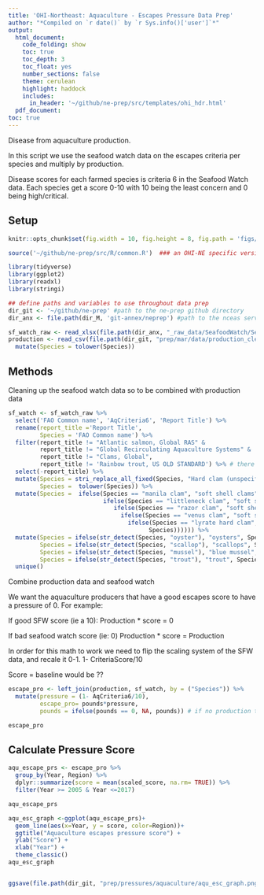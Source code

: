```yaml
---
title: 'OHI-Northeast: Aquaculture - Escapes Pressure Data Prep'
author: "*Compiled on `r date()` by `r Sys.info()['user']`*"
output: 
  html_document:
    code_folding: show
    toc: true
    toc_depth: 3
    toc_float: yes
    number_sections: false
    theme: cerulean
    highlight: haddock
    includes: 
      in_header: '~/github/ne-prep/src/templates/ohi_hdr.html'
  pdf_document:
toc: true
---
```


Disease from aquaculture production.

In this script we use the seafood watch data on the escapes criteria per species and multiply by production.

Disease scores for each farmed species is criteria 6 in the Seafood Watch data. Each species get a score 0-10 with 10 being the least concern and 0 being high/critical.

## Setup

``` r

knitr::opts_chunk$set(fig.width = 10, fig.height = 8, fig.path = 'figs/', message = FALSE, warning = FALSE)

source('~/github/ne-prep/src/R/common.R')  ### an OHI-NE specific version of common.R

library(tidyverse)
library(ggplot2)
library(readxl)
library(stringi)
```


```r
## define paths and variables to use throughout data prep
dir_git <- '~/github/ne-prep' #path to the ne-prep github directory
dir_anx <- file.path(dir_M, 'git-annex/neprep') #path to the nceas server where a the bigger files are kept/saved
```

```r

sf_watch_raw <- read_xlsx(file.path(dir_anx, "_raw_data/SeafoodWatch/Seafood_Watch_USAquaculture82319.xlsx"))
production <- read_csv(file.path(dir_git, "prep/mar/data/production_clean.csv")) %>% 
  mutate(Species = tolower(Species))

```

## Methods

Cleaning up the seafood watch data so to be combined with production data

```r
sf_watch <- sf_watch_raw %>% 
  select('FAO Common name', 'AqCriteria6', 'Report Title') %>% 
  rename(report_title ='Report Title',
         Species = 'FAO Common name') %>% 
  filter(report_title != "Atlantic salmon, Global RAS" & 
         report_title != "Global Recirculating Aquaculture Systems" &
         report_title != "Clams, Global",
         report_title != 'Rainbow trout, US OLD STANDARD') %>% # there are 3 different atlantic salmon scores, we are keeping the when Report Title' == Atlantic Salmon, Atlantic North America; we are also keeping "Clams, Global NEW STANDARD" and removing the old one; same with trout as with clams
  select(-report_title) %>% 
  mutate(Species = stri_replace_all_fixed(Species, "Hard clam (unspecified)", "Hard clam"),
         Species =  tolower(Species)) %>% 
  mutate(Species =  ifelse(Species == "manila clam", "soft shell clams", # all clams have the save score, but choosing to keep these se
                           ifelse(Species == "littleneck clam", "soft shell clams",
                              ifelse(Species == "razor clam", "soft shell clams",
                                ifelse(Species == "venus clam", "soft shell clams",
                                  ifelse(Species == "lyrate hard clam", "soft shell clams",
                                        Species)))))) %>% 
  mutate(Species = ifelse(str_detect(Species, "oyster"), "oysters", Species),
         Species = ifelse(str_detect(Species, "scallop"), "scallops", Species),
         Species = ifelse(str_detect(Species, "mussel"), "blue mussel", Species),
         Species = ifelse(str_detect(Species, "trout"), "trout", Species)) %>% #all oysters, scallops, and mussels have the same score; rainbow trout is farmed in the northeast, change the name for merging
  unique() 
```

Combine production data and seafood watch

We want the aquaculture producers that have a good escapes score to have a pressure of 0. For example:

If good SFW score (ie a 10):
Production * score = 0

If bad seafood watch score (ie: 0)
Production * score = Production

In order for this math to work we need to flip the scaling system of the SFW data, and recale it 0-1. 
1- CriteriaScore/10

Score = baseline would be ??
```r
escape_pro <- left_join(production, sf_watch, by = ("Species")) %>% 
  mutate(pressure = (1- AqCriteria6/10),
         escape_pro= pounds*pressure,
         pounds = ifelse(pounds == 0, NA, pounds)) # if no production the end score needs to be NA not 0)

escape_pro
```

## Calculate Pressure Score 
```r
aqu_escape_prs <- escape_pro %>% 
  group_by(Year, Region) %>% 
  dplyr::summarize(score = mean(scaled_score, na.rm= TRUE)) %>% 
  filter(Year >= 2005 & Year <=2017)

aqu_escape_prs
```

```r
aqu_esc_graph <-ggplot(aqu_escape_prs)+
  geom_line(aes(x=Year, y = score, color=Region))+
  ggtitle("Aquaculture escapes pressure score") +
  ylab("Score") +
  xlab("Year") +
  theme_classic() 
aqu_esc_graph


ggsave(file.path(dir_git, "prep/pressures/aquaculture/aqu_esc_graph.png"), width=7, height=5, dpi=300)
```



